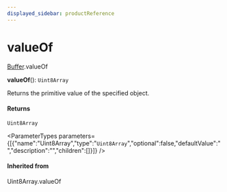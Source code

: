 ```yaml
---
displayed_sidebar: productReference
---
```



# valueOf

[Buffer](../../interfaces/Buffer.mdx).valueOf

**valueOf**(): `Uint8Array`

Returns the primitive value of the specified object.

#### Returns

`Uint8Array`

<ParameterTypes parameters={[{"name":"Uint8Array","type":"`Uint8Array`","optional":false,"defaultValue":"","description":"","children":[]}]} />

#### Inherited from

Uint8Array.valueOf

